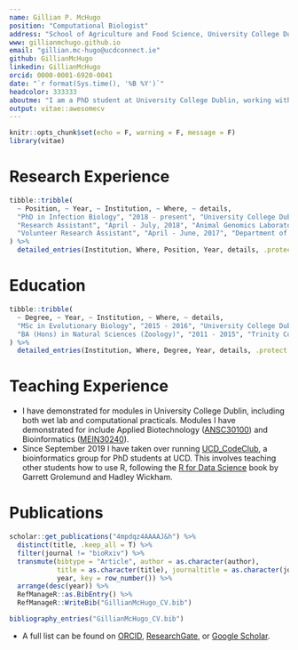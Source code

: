```yaml
---
name: Gillian P. McHugo
position: "Computational Biologist"
address: "School of Agriculture and Food Science, University College Dublin, Ireland"
www: gillianmchugo.github.io
email: "gillian.mc-hugo@ucdconnect.ie"
github: GillianMcHugo
linkedin: GillianMcHugo
orcid: 0000-0001-6920-0041
date: "`r format(Sys.time(), '%B %Y')`"
headcolor: 333333
aboutme: "I am a PhD student at University College Dublin, working with Professor David E. MacHugh and Professor Stephen V. Gordon. I am currently studying integrative genomics of infectious diseases in cattle, focusing on trypanosomiasis in hybrid African cattle and bovine tuberculosis in Irish cattle."
output: vitae::awesomecv
---
```


```r
knitr::opts_chunk$set(echo = F, warning = F, message = F)
library(vitae)
```


# Research Experience

```r
tibble::tribble(
  ~ Position, ~ Year, ~ Institution, ~ Where, ~ details, 
  "PhD in Infection Biology", "2018 - present", "University College Dublin", "Dublin, Ireland", "Thesis: Integrative genomics of infectious diseases in cattle, supervised by \\href{https://people.ucd.ie/david.machugh}{Professor David E. MacHugh} and \\href{https://people.ucd.ie/stephen.gordon}{Professor Stephen V. Gordon}.",
  "Research Assistant", "April - July, 2018", "Animal Genomics Laboratory, University College Dublin", "Dublin, Ireland", "Assisted Professor David MacHugh with preparation of a review on ancient DNA and guiding an undergraduate research student. This resulted in the publication of a review in  \\href{https://doi.org/10.1186/s12915-019-0724-7}{\\textit{BMC Biology}} and presentations at the \\href{http://smbe2019.org}{Society for Molecular Biology and Evolution Meeting 2019}.",
  "Volunteer Research Assistant", "April - June, 2017", "Department of Behavioural Ecology and Evolutionary Genetics, Max Planck Institute of Ornithology", "Tenerife, Spain", "Assisted Dr. Luisana Carballo with data collection of parrot courtship behaviour at the breeding station of the Loro Parque Foundation in La Vera."
) %>% 
  detailed_entries(Institution, Where, Position, Year, details, .protect = F)
```

# Education

```r
tibble::tribble(
  ~ Degree, ~ Year, ~ Institution, ~ Where, ~ details, 
  "MSc in Evolutionary Biology", "2015 - 2016", "University College Dublin", "Dublin, Ireland", "Thesis: A population genomic analysis of the endangered Galway sheep breed, supervised by Professor David E. MacHugh and published in \\href{https://doi.org/10.3389/fgene.2019.00927}{\\textit{Frontiers in Genetics}}.",
  "BA (Hons) in Natural Sciences (Zoology)", "2011 - 2015", "Trinity College Dublin", "Dublin, Ireland", "Thesis: \\textit{Mytilus edulis} as a bioindicator of water pollution: potential histopathology biomarkers in Dublin Bay and Newquay, Co. Clare, supervised by \\href{https://www.tcd.ie/research/profiles/?profile=jwilson}{Professor James G. Wilson}."
) %>% 
  detailed_entries(Institution, Where, Degree, Year, details, .protect = F)
```


# Teaching Experience

\fontsize{9pt}{1em}\bodyfontlight\upshape\color{text}

+ I have demonstrated for modules in University College Dublin, including both wet lab and computational practicals. Modules I have demonstrated for include Applied Biotechnology ([ANSC30100](http://www.ucd.ie/modules/ANSC30100)) and Bioinformatics ([MEIN30240](http://www.ucd.ie/modules/MEIN30240)).
+ Since September 2019 I have taken over running [UCD_CodeClub](https://ucdcodeclub.github.io/), a bioinformatics group for PhD students at UCD. This involves teaching other students how to use R, following the [R for Data Science](https://r4ds.had.co.nz/) book by Garrett Grolemund and Hadley Wickham. 

# Publications

```r
scholar::get_publications("4mpdqz4AAAAJ&h") %>% 
  distinct(title, .keep_all = T) %>%
  filter(journal != "bioRxiv") %>% 
  transmute(bibtype = "Article", author = as.character(author),
            title = as.character(title), journaltitle = as.character(journal),
            year, key = row_number()) %>% 
  arrange(desc(year)) %>% 
  RefManageR::as.BibEntry() %>% 
  RefManageR::WriteBib("GillianMcHugo_CV.bib")

bibliography_entries("GillianMcHugo_CV.bib")
```

\footnotesize

+ A full list can be found on [ORCID](https://orcid.org/0000-0001-6920-0041), [ResearchGate](https://www.researchgate.net/profile/Gillian_McHugo), or [Google Scholar](https://scholar.google.com/citations?user=4mpdqz4AAAAJ).
